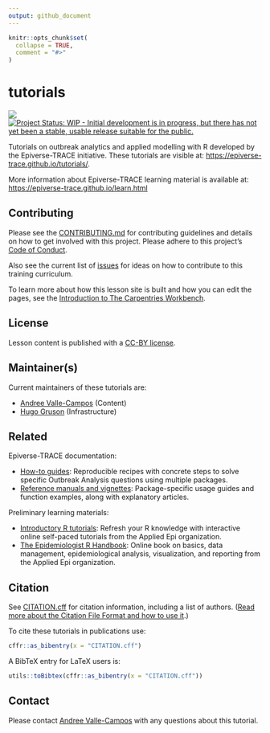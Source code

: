 ```yaml
---
output: github_document
---
```


<!-- README.md is generated from README.Rmd. Please edit that file -->

```r
knitr::opts_chunk$set(
  collapse = TRUE,
  comment = "#>"
)
```

# tutorials

<!-- badges: start -->
[![](https://img.shields.io/badge/lifecycle-experimental-orange.svg)](https://lifecycle.r-lib.org/articles/stages.html#experimental)
[![Project Status: WIP - Initial development is in progress, but there has not yet been a stable, usable release suitable for the public.](https://www.repostatus.org/badges/latest/wip.svg)](https://www.repostatus.org/#wip)
<!-- badges: end -->

Tutorials on outbreak analytics and applied modelling with R developed by the Epiverse-TRACE initiative. These tutorials are visible at: <https://epiverse-trace.github.io/tutorials/>. 

More information about Epiverse-TRACE learning material is available at: <https://epiverse-trace.github.io/learn.html>

## Contributing

Please see the [CONTRIBUTING.md](CONTRIBUTING.md) for contributing guidelines and details on how to get involved with this project. Please adhere to this project's [Code of Conduct](CODE_OF_CONDUCT.md).

Also see the current list of [issues](https://github.com/epiverse-trace/tutorials/issues) for ideas on how to contribute to this training curriculum.

To learn more about how this lesson site is built and how you can edit the pages, see the [Introduction to The Carpentries Workbench](https://carpentries.github.io/sandpaper-docs/).

<!-- ## Support -->

<!-- Please see our [Getting help guide](/.github/SUPPORT.md) for support. -->

## License
Lesson content is published with a [CC-BY license](LICENSE.md).

## Maintainer(s)

Current maintainers of these tutorials are:

- [Andree Valle-Campos](https://github.com/avallecam/) (Content)
- [Hugo Gruson](https://github.com/Bisaloo/) (Infrastructure)

<!--
Former maintainers:

- [Andree Valle-Campos](https://github.com/avallecam/) 

-->

<!--## Acknowledgements-->

## Related

Epiverse-TRACE documentation:

+ [How-to guides](https://epiverse-trace.github.io/howto/): Reproducible recipes with concrete steps to solve specific Outbreak Analysis questions using multiple packages.
+ [Reference manuals and vignettes](https://epiverse-trace.github.io/getting-started.html#epiverse-trace-packages): Package-specific usage guides and function examples, along with explanatory articles.

Preliminary learning materials:

+ [Introductory R tutorials](https://appliedepi.org/resources/tutorials.html): Refresh your R knowledge with interactive online self-paced tutorials from the Applied Epi organization.
+ [The Epidemiologist R Handbook](https://www.epirhandbook.com/en/index.html): Online book on basics, data management, epidemiological analysis, visualization, and reporting from the Applied Epi organization.

## Citation

See [CITATION.cff](CITATION.cff) for citation information, including a list of authors.
([Read more about the Citation File Format and how to use it](https://citation-file-format.github.io/).)

To cite these tutorials in publications use:

```r
cffr::as_bibentry(x = "CITATION.cff")
```

A BibTeX entry for LaTeX users is:

```r
utils::toBibtex(cffr::as_bibentry(x = "CITATION.cff"))
```

## Contact
Please contact [Andree Valle-Campos](mailto:andree.valle-campos@lshtm.ac.uk) with any questions about this tutorial.
